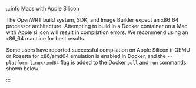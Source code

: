:::info Macs with Apple Silicon

The OpenWRT build system, SDK, and Image Builder expect an x86_64 processor architecture. Attempting to build in a Docker container on a Mac with Apple silicon will result in compilation errors. We recommend using an x86_64 machine for best results.

Some users have reported successful compilation on Apple Silicon if QEMU or Rosetta for x86/amd64 emulation is enabled in Docker, and the  `--platform linux/amd64` flag is added to the Docker `pull` and `run` commands shown below.

:::
